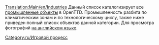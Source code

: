 [[Translation:Main/en/Industries]]
Данный список каталогизирует все [[Main/ru/Промышленность|промышленные объекты]] в OpenTTD. Промышленность разбита по климатическим зонам и по технологическому циклу, также ниже приведен полный список объектов данной категории. Для просмотра фотографий [[Category/en/Industries|на английском языке]].

[[Category:ru/Игровой процесс]]